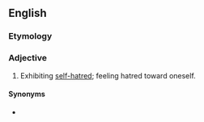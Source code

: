==English==

===Etymology===
{{prefix|en|self|hating}}

===Adjective===
{{en-adj}}

# Exhibiting [[self-hatred]]; feeling hatred toward oneself.

====Synonyms====
* {{l|en|self-loathing}}